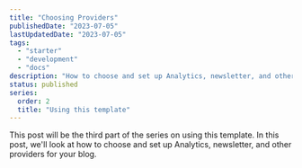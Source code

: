 ```yaml
---
title: "Choosing Providers"
publishedDate: "2023-07-05"
lastUpdatedDate: "2023-07-05"
tags:
  - "starter"
  - "development"
  - "docs"
description: "How to choose and set up Analytics, newsletter, and other providers for your blog."
status: published
series:
  order: 2
  title: "Using this template"
---
```


This post will be the third part of the series on using this template. In this post, we'll look at how to choose and set up Analytics, newsletter, and other providers for your blog.
